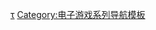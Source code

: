 {{Navbox
| name=死魂曲系列
| title=死魂曲系列
| state = {{{state|autocollapse}}}
| bodyclass = hlist

|group1=系列正篇
|list1=
* [[死魂曲]]
* [[死魂曲2]]
* [[死魂曲：新译]]

|group2=周边
|list2={{Navbox subgroup
  | group1 = 漫画
  | list1 =
* [[サイレン 〜ETERNAL SIREN〜]]
* [[SIREN -赤イ海ノ呼ビ声-]]
  | group2 = 电影
  | list2 =
* [[サイレン 〜FORBIDDEN SIREN〜]]
  }}

}}<noinclude>
{{collapsible option}}

{{DEFAULTSORT:Siren}}
[[Category:死魂曲系列|τ]]
[[Category:电子游戏系列导航模板]]
</noinclude>